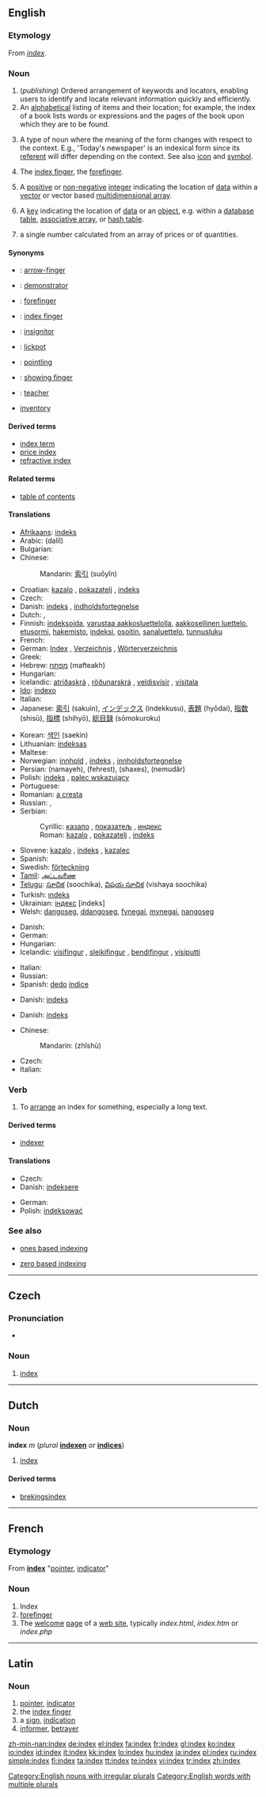 {{wikipedia}}
{{selfref|For Wiktionary's indexes, see [[Wiktionary:Index]]}}
{{also|Index}}
==English==

===Etymology===
From {{etyl|la}} ''[[#Latin|index]]''.

===Noun===
{{en-noun|es|pl2=indices}}

# (''publishing'') Ordered arrangement of keywords and locators, enabling users to identify and locate relevant information quickly and efficiently.
# An [[alphabetical]] listing of items and their location; for example, the index of a book lists words or expressions and the pages of the book upon which they are to be found.
# {{linguistics}} A type of noun where the meaning of the form changes with respect to the context. E.g., 'Today's newspaper' is an indexical form since its [[referent]] will differ depending on the context. See also [[icon]] and [[symbol]].
# The [[index finger]], the [[forefinger]].
# {{programming}} A [[positive]] or [[non-negative]] [[integer]] indicating the location of [[data]] within a [[vector]] or vector based [[multidimensional array]].
# {{computing}} A [[key]] indicating the location of [[data]] or an [[object]], e.g. within a [[database]] [[table]], [[associative array]], or [[hash table]].
# {{economics}} a single number calculated from an array of prices or of quantities.

====Synonyms====
<!-- These synonyms may be ready for moving into thesaurus. -->
* {{i|index finger}}: [[arrow-finger]]
* {{i|index finger}}: [[demonstrator]]
* {{i|index finger}}: [[forefinger]]
* {{i|index finger}}: [[index finger]]
* {{i|index finger}}: [[insignitor]]
* {{i|index finger}}: [[lickpot]]
* {{i|index finger}}: [[pointling]]
* {{i|index finger}}: [[showing finger]]
* {{i|index finger}}: [[teacher]]
* [[inventory]]

====Derived terms====
* [[index term]]
* [[price index]]
* [[refractive index]]

====Related terms====
* {{sense|alphabetical listing}} [[table of contents]]

====Translations====
{{trans-top|alphabetical list}}
* [[Afrikaans]]: [[indeks]]
* Arabic: {{Arab|[[دليل]]}} (dalíl) {{m}}
* Bulgarian: {{t+|bg|индекс|tr=indeks|sc=Cyrl}}
* Chinese:
*: Mandarin: [[索引]] (suǒyǐn)
* Croatian: [[kazalo]] {{n}}, [[pokazatelj]] {{m}}, [[indeks]] {{m}}
* Czech: {{t-|cs|rejstřík|m}}
* Danish: [[indeks]] {{n}}, [[indholdsfortegnelse]] {{c}}
* Dutch: {{t+|nl|inhoud|m}}, {{t-|nl|index|m}}
* Finnish: [[indeksoida]], [[varustaa aakkosluettelolla]], [[aakkosellinen luettelo]], [[etusormi]], [[hakemisto]], [[indeksi]], [[osoitin]], [[sanaluettelo]], [[tunnusluku]]
* French: {{t+|fr|index|m}}
* German: [[Index]] {{m}}, [[Verzeichnis]] {{n}}, [[Wörterverzeichnis]] {{n}}
* Greek: {{t+|el|δείκτης|tr=díktis|sc=Grek}}
* Hebrew: [[מפתח]] (mafteakh)
* Hungarian: {{t|hu|névmutató}}
* Icelandic: [[atriðaskrá]] {{m}}, [[röðunarskrá]] {{m}}, [[veldisvísir]] {{m}}, [[vísitala]] {{m}}
* [[Ido]]: [[indexo]]
* Italian: {{t+|it|indice|m}}
* Japanese: [[索引]] (sakuin), [[インデックス]] (indekkusu), [[表題]] (hyōdai), [[指数]] (shisū), [[指標]] (shihyō), [[総目録]] (sōmokuroku)
{{trans-mid}}
* Korean: [[색인]] (saekin)
* Lithuanian: [[indeksas]]
* Maltese: {{t+|mt|indiċi|xs=Maltese}}
* Norwegian: [[innhold]] {{m}}, [[indeks]] {{m}}, [[innholdsfortegnelse]] {{m}}
* Persian: {{fa-Arab|[[نمایه]]}} (namayeh), {{fa-Arab|[[فهرست]]}} (fehrest), {{fa-Arab|[[شاخص]]}} (shaxes), {{fa-Arab|[[نمودار]]}} (nemudâr)
* Polish: [[indeks]] {{m}}, [[palec wskazujący]] {{m}}
* Portuguese: {{t+|pt|índice|m}}
* Romanian: [[a cresta]] {{f}}
* Russian: {{t|ru|указатель|m|tr=ukazátel’|sc=Cyrl}}, {{t|ru|индекс|m|tr=índɛks|sc=Cyrl}}
* Serbian:
*: Cyrillic: [[казало]] {{n}}, [[показатељ]] {{m}}, [[индекс]] {{m}}
*: Roman: [[kazalo]] {{n}}, [[pokazatelj]] {{m}}, [[indeks]] {{m}}
* Slovene: [[kazalo]] {{n}}, [[indeks]] {{m}}, [[kazalec]] {{m}}
* Spanish: {{t-|es|índice|m}}
* Swedish: [[förteckning]] {{m}}
* [[Tamil]]: [[அட்டவணை]] {{IPAchar|(aṭṭvṇai)}}
* [[Telugu]]: [[సూచిక]] (soochika), [[విషయ సూచిక]] (vishaya soochika)
* Turkish: [[ındeks]]
* Ukrainian: [[індекс]] [indeks] {{m}}
* Welsh: [[dangoseg]], [[ddangoseg]], [[fynegai]], [[mynegai]], [[nangoseg]]
{{trans-bottom}}

{{trans-top|index finger}}
* Danish: {{t-|da|wijsvinger|m}}
* German: {{t+|de|Zeigefinger|m}}
* Hungarian: {{t|hu|mutatóujj}}
* Icelandic: [[vísifingur]] {{m}}, [[sleikifingur]] {{m}}, [[bendifingur]] {{m}}, [[vísiputti]] {{m}}
{{trans-mid}}
* Italian: {{t+|it|indice|m}}
* Russian: {{t+|ru|указательный палец|m|tr=ukazátel’nyj pálets|sc=Cyrl}}
* Spanish: [[dedo]] [[índice]] {{m}}
{{trans-bottom}}

{{trans-top|location of data within a vector}}
* Danish: [[indeks]] {{n}}
{{trans-mid}}
{{trans-bottom}}

{{trans-top|location of data within an object}}
* Danish: [[indeks]] {{n}}
{{trans-mid}}
{{trans-bottom}}

{{trans-top|single number calculated from an array of prices or of quantities}}
* Chinese:
*: Mandarin: {{zh-ts|指數|指数}} (zhǐshù)
{{trans-mid}}
* Czech: {{t-|cs|index|m}}
* Italian: {{t+|it|indice|m}}
{{trans-bottom}}

===Verb===
{{en-verb|index|es}}

# {{transitive}} To [[arrange]] an index for something, especially a long text.

====Derived terms====
* [[indexer]]

====Translations====
{{trans-top|to arrange an index}}
* Czech: {{t-|cs|indexovat}}
* Danish: [[indeksere]]
{{trans-mid}}
* German: {{t+|de|indizieren}}
* Polish: [[indeksować]]
{{trans-bottom}}

===See also===
* {{computing}} [[ones based indexing]]
* {{computing}} [[zero based indexing]]

[[Category:English nouns with irregular plurals]]
[[Category:English words with multiple plurals]]

----

==Czech==

===Pronunciation===
* {{audio|Cs-index.ogg|audio}}

===Noun===
{{cs-noun|g=m}}

# [[#English|index]] {{economics|lang=cs}}

----

==Dutch==
{{wikipedia|lang=nl}}

===Noun===
'''index''' ''m'' (''plural'' '''[[indexen]]''' ''or'' '''[[indices]]''')

# [[index#English|index]]

====Derived terms====
* [[brekingsindex]]

----

==French==

===Etymology===
From {{etyl|la|fr}} '''[[#Latin|index]]''' "[[pointer]], [[indicator]]"

===Noun===
{{fr-noun|m|plural=index}}

# Index
# [[forefinger]]
# The [[welcome]] [[page]] of a [[web site]], typically ''index.html'', ''index.htm'' or ''index.php''

----

==Latin==

===Noun===
{{la-noun|index|indicis|indicis|n|third}}

# [[pointer]], [[indicator]]
# the [[index finger]]
# a [[sign]], [[indication]]
# [[informer]], [[betrayer]]

[[zh-min-nan:index]]
[[de:index]]
[[el:index]]
[[fa:index]]
[[fr:index]]
[[gl:index]]
[[ko:index]]
[[io:index]]
[[id:index]]
[[it:index]]
[[kk:index]]
[[lo:index]]
[[hu:index]]
[[ja:index]]
[[pl:index]]
[[ru:index]]
[[simple:index]]
[[fi:index]]
[[ta:index]]
[[tt:index]]
[[te:index]]
[[vi:index]]
[[tr:index]]
[[zh:index]]